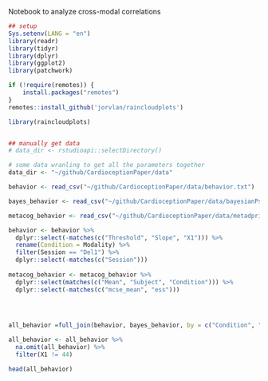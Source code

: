 Notebook to analyze cross-modal correlations

```r
## setup
Sys.setenv(LANG = "en")
library(readr)
library(tidyr)
library(dplyr)
library(ggplot2)
library(patchwork)

if (!require(remotes)) {
    install.packages("remotes")
}
remotes::install_github('jorvlan/raincloudplots')

library(raincloudplots)


## manually get data
# data_dir <- rstudioapi::selectDirectory()

# some data wranling to get all the parameters together
data_dir <- "~/github/CardioceptionPaper/data"

behavior <- read_csv("~/github/CardioceptionPaper/data/behavior.txt")

bayes_behavior <- read_csv("~/github/CardioceptionPaper/data/bayesianPsychophysic.txt")

metacog_behavior <- read_csv("~/github/CardioceptionPaper/data/metadprim_indiv.txt")

behavior <- behavior %>%
  dplyr::select(-matches(c("Threshold", "Slope", "X1"))) %>%
  rename(Condition = Modality) %>%
  filter(Session == "Del1") %>%
  dplyr::select(-matches(c("Session")))
  
metacog_behavior <- metacog_behavior %>%
  dplyr::select(matches(c("Mean", "Subject", "Condition"))) %>%
  dplyr::select(-matches(c("mcse_mean", "ess"))) 

 


all_behavior =full_join(behavior, bayes_behavior, by = c("Condition", "Subject"))

all_behavior <- all_behavior %>%
  na.omit(all_behavior) %>%
  filter(X1 != 44)

head(all_behavior)

```